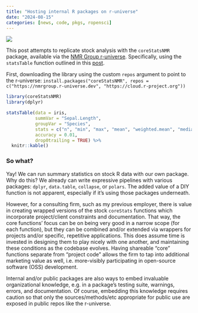 ```yaml
---
title: "Hosting internal R packages on r-universe"
date: "2024-08-15"
categories: [news, code, pkgs, ropensci]
---
```


![](https://upload.wikimedia.org/wikipedia/commons/2/27/Southern_Blue_Flag_Iris_%28iris_virginica%29_-_Flickr_-_Andrea_Westmoreland.jpg){.preview-image}

This post attempts to replicate stock analysis with the `coreStatsNMR` package, available via the [NMR Group r-universe](nmrgroup.r-universe.dev/builds). Specifically, using the `statsTable` function outlined in this [post](https://nmrgroup.r-universe.dev/articles/coreStatsNMR/statsTable.html).

First, downloading the library using the custom `repos` argument to point to the r-universe: `install.packages("coreStatsNMR", repos = c("https://nmrgroup.r-universe.dev", "https://cloud.r-project.org"))`

```r
library(coreStatsNMR)
library(dplyr)

statsTable(data = iris,
           summVar = "Sepal.Length",
           groupVar = "Species",
           stats = c("n", "min", "max", "mean", "weighted.mean", "median", "sd", "iqr", "cv"),
           accuracy = 0.01,
           drop0trailing = TRUE) %>% 
  knitr::kable()
```
### So what?

Yay! We can run summary statistics on stock R data with our own package. Why do this? We already can write expressive pipelines with various packages: `dplyr`, `data.table`, `collapse`, or `polars`. The added value of a DIY function is not apparent, especially if it's using those packages underneath.

However, for a consulting firm, such as my previous employer, there is value in creating wrapped versions of the stock `coreStats` functions which incorporate project/client constraints and documentation. That way, the core functions' focus can be on being very good in a narrow scope (for each function), but they can be combined and/or extended via wrappers for projects and/or specific, repetitive applications. This does assume time is invested in designing them to play nicely with one another, and maintaining these conditions as the codebase evolves. Having shareable "core" functions separate from "project code" allows the firm to tap into additional marketing value as well, i.e. more-visibly participating in open-source software (OSS) development. 

Internal and/or public packages are also ways to embed invaluable organizational knowledge, e.g. in a package's testing suite, warnings, errors, and documentation. Of course, embedding this knowledge requires caution so that only the sources/methods/etc appropriate for public use are exposed in public repos like the r-universe. 